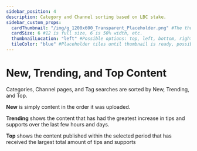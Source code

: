 ---
sidebar_position: 4
description: Category and Channel sorting based on LBC stake.
sidebar_custom_props:
  cardThumbnail: "/img/g_1200x600_Transparent_Placeholder.png" #The thumbnail on the category card.
  cardSize: 6 #12 is full size, 6 is 50% width, etc.
  thumbnailLocation: "left" #Possible options: top, left, bottom, right, none
  tileColor: "blue" #Placeholder tiles until thumbnail is ready, possible options: blue, cream, darkpurple, lightpurple, mauve, orange, pink, none
---

# New, Trending, and Top Content

Categories, Channel pages, and Tag searches are sorted by New, Trending, and Top.

**New** is simply content in the order it was uploaded.

**Trending** shows the content that has had the greatest increase in tips and supports over the last few hours and days.

**Top** shows the content published within the selected period that has received the largest total amount of tips and supports
